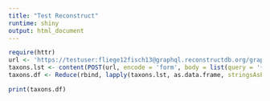 ```yaml
---
title: "Test Reconstruct"
runtime: shiny
output: html_document
---
```


```r
require(httr)
url <- 'https://testuser:fliege12fisch13@graphql.reconstructdb.org/graphql'
taxons.lst <- content(POST(url, encode = 'form', body = list(query = '{allTaxons{nodes{id name taxonomicLevel}}}')))$data$allTaxons$nodes
taxons.df <- Reduce(rbind, lapply(taxons.lst, as.data.frame, stringsAsFactors = FALSE))

print(taxons.df)
```